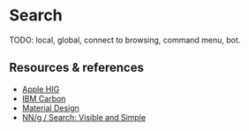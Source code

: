 
<Meta title="Compositions/Search" />

# Search

TODO: local, global, connect to browsing, command menu, bot.

## Resources & references

- [Apple HIG](https://developer.apple.com/design/human-interface-guidelines/search-fields)
- [IBM Carbon](https://carbondesignsystem.com/components/search/usage/)
- [Material Design](https://m3.material.io/components/search/overview)
- [NN/g / Search: Visible and Simple](https://www.nngroup.com/articles/search-visible-and-simple/)